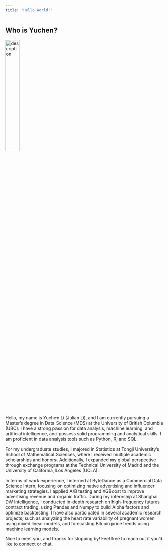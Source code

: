 ```yaml
---
title: "Hello World!"
---
```

## Who is Yuchen?

<img src="imgs/IMG_1089.JPG" alt="description" width="30%">

Hello, my name is Yuchen Li (Julian Li), and I am currently pursuing a Master's degree in Data Science (MDS) at the University of British Columbia (UBC). I have a strong passion for data analysis, machine learning, and artificial intelligence, and possess solid programming and analytical skills. I am proficient in data analysis tools such as Python, R, and SQL.

For my undergraduate studies, I majored in Statistics at Tongji University's School of Mathematical Sciences, where I received multiple academic scholarships and honors. Additionally, I expanded my global perspective through exchange programs at the Technical University of Madrid and the University of California, Los Angeles (UCLA).

In terms of work experience, I interned at ByteDance as a Commercial Data Science Intern, focusing on optimizing native advertising and influencer marketing strategies. I applied A/B testing and XGBoost to improve advertising revenue and organic traffic. During my internship at Shanghai DW Intelligence, I conducted in-depth research on high-frequency futures contract trading, using Pandas and Numpy to build Alpha factors and optimize backtesting. I have also participated in several academic research projects, such as analyzing the heart rate variability of pregnant women using mixed linear models, and forecasting Bitcoin price trends using machine learning models.

Nice to meet you, and thanks for stopping by! Feel free to reach out if you'd like to connect or chat.


